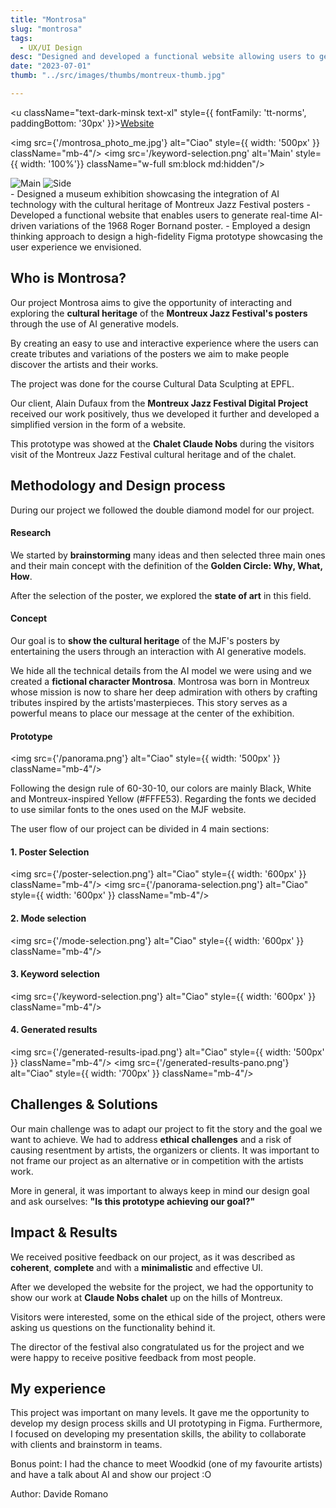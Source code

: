 ```yaml
---
title: "Montrosa"
slug: "montrosa"
tags:
  - UX/UI Design
desc: "Designed and developed a functional website allowing users to generate AI-driven variations of Montreux Jazz Festival posters, with the goal of promoting artist discovery and appreciation."
date: "2023-07-01"
thumb: "../src/images/thumbs/montreux-thumb.jpg"

---
```


<u className="text-dark-minsk text-xl"  style={{ fontFamily: 'tt-norms', paddingBottom: '30px' }}><a href="https://davromano.github.io/Montrosa/">Website</a></u>


<img src={'/montrosa_photo_me.jpg'} alt="Ciao"  style={{ width: '500px' }} className="mb-4"/>
<img src='/keyword-selection.png' alt='Main' style={{ width: '100%'}} className="w-full sm:block md:hidden"/>

<div style={{ display: 'grid', gridTemplateColumns: '1fr 1fr', gap: '20px' , width: '700px', paddingBottom: '10px'}}>
  <img src='/keyword-selection.png' alt='Main' style={{ width: '100%'}} className="w-full md:block hidden"/>
  <img src='/generated-results-ipad.png' alt='Side' style={{ width: '100%'}} className="w-full md:block hidden"/>
</div>

<Summary>
- Designed a museum exhibition showcasing the integration of AI technology with the cultural heritage of Montreux Jazz Festival posters
- Developed a functional website that enables users to generate real-time AI-driven variations of the 1968 Roger Bornand poster.
- Employed a design thinking approach to design a high-fidelity Figma prototype showcasing the user experience we envisioned.
</Summary>

## Who is Montrosa?

Our project Montrosa aims to give the opportunity of interacting and exploring the **cultural heritage** of the **Montreux Jazz Festival's posters** through the use of AI generative models.

By creating an easy to use and interactive experience where the users can create tributes and variations of the posters we aim to make people discover the artists and their works.

The project was done for the course Cultural Data Sculpting at EPFL.

Our client, Alain Dufaux from the **Montreux Jazz Festival Digital Project** received our work positively, thus we developed it further and developed a simplified version in the form of a website.

This prototype was showed at the **Chalet Claude Nobs** during the visitors visit of the Montreux Jazz Festival cultural heritage and of the chalet.


## Methodology and Design process
During our project we followed the double diamond model for our project.
#### Research

We started by **brainstorming** many ideas and then selected three main ones and their main concept with the definition of the **Golden Circle: Why, What, How**.

After the selection of the poster, we explored the **state of art** in this field.

#### Concept

Our goal is to **show the cultural heritage** of the MJF's posters by entertaining the users through an interaction with AI generative models.

We hide all the technical details from the AI model we were using and we created a **fictional character Montrosa**.
Montrosa was born in Montreux whose mission is now to share her deep admiration with others by crafting tributes inspired by the artists'masterpieces.
This story serves as a powerful means to place our message at the center of the exhibition.

#### Prototype

<img src={'/panorama.png'} alt="Ciao"  style={{ width: '500px' }} className="mb-4"/>

Following the design rule of 60-30-10, our colors are mainly Black, White  and Montreux-inspired Yellow  (#FFFE53).
Regarding the fonts we decided to use similar fonts to the ones used on the MJF website.

The user flow of our project can be divided in 4 main sections:

#### 1. Poster Selection

<img src={'/poster-selection.png'} alt="Ciao"  style={{ width: '600px' }} className="mb-4"/>
<img src={'/panorama-selection.png'} alt="Ciao"  style={{ width: '600px' }} className="mb-4"/>

#### 2. Mode selection

<img src={'/mode-selection.png'} alt="Ciao"  style={{ width: '600px' }} className="mb-4"/>

#### 3. Keyword selection

<img src={'/keyword-selection.png'} alt="Ciao"  style={{ width: '600px' }} className="mb-4"/>

#### 4. Generated results

<img src={'/generated-results-ipad.png'} alt="Ciao"  style={{ width: '500px' }} className="mb-4"/>
<img src={'/generated-results-pano.png'} alt="Ciao"  style={{ width: '700px' }} className="mb-4"/>


## Challenges & Solutions

Our main challenge was to adapt our project to fit the story and the goal we want to achieve. 
We had to address **ethical challenges** and a risk of causing resentment by artists, the organizers or clients.
It was important to not frame our project as an alternative or in competition with the artists work.

More in general, it was important to always keep in mind our design goal and ask ourselves: **"Is this prototype achieving our goal?"**

## Impact & Results
We received positive feedback on our project, as it was described as **coherent**, **complete** and with a **minimalistic** and effective UI.

After we developed the website for the project, we had the opportunity to show our work at **Claude Nobs chalet** up on the hills of Montreux.

Visitors were interested, some on the ethical side of the project, others were asking us questions on the functionality behind it.

The director of the festival also congratulated us for the project and we were happy to receive positive feedback from most people.

## My experience 

This project was important on many levels. It gave me the opportunity to develop my design process skills and UI prototyping in Figma.
Furthermore, I focused on developing my presentation skills, the ability to collaborate with clients and brainstorm in teams.

Bonus point: I had the chance to meet Woodkid (one of my favourite artists) and have a talk about AI and show our project :O

<p className="text-dark-minsk justify-center"  style={{ fontFamily: 'tt-norms' }}>Author: Davide Romano</p>
